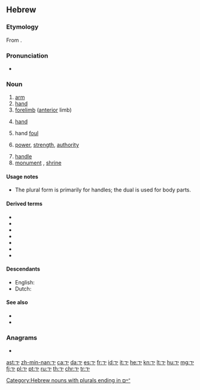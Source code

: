 ==Hebrew==

===Etymology===
From {{etyl|sem-pro|he}} {{m|sem-pro|*yad-|gloss=[[hand]]}}.

===Pronunciation===
* {{IPA|lang=he|/jad/}}

===Noun===
{{he-noun|g=f|pl=ידות|plwv=יָדוֹת|dual=ידיים|dualdwv=יָדַיִם|tr=yád|cons=יד|conswv=יַד|wv=יָד|dualcons=ידי|dualconswv=יְדֵי|plcons=ידות|plconswv=יְדוֹת}}

# [[arm]]
# [[hand]]
# [[forelimb]] ([[anterior]] limb)
# {{context|card games|lang=he}} [[hand]]
# {{context|football|lang=he}} hand [[foul]]
# [[power]], [[strength]], [[authority]]
#: {{usex|lang=he|יָצָא '''יְדֵי''' חוֹבָתוֹ|tr=yatsá y'dey khovató|t=fulfilled he's obligation|inline=1}}
# [[handle]]
# [[monument]] {{gloss|[[memorial]] [[structure]]}}, [[shrine]]

====Usage notes====
* The plural form {{term|יָדוֹת|tr=yadót|lang=he}} is primarily for handles; the dual is used for body parts.

====Derived terms====
* {{he-onym|ידית|wv=יָדִית|tr=yádít|gloss=[[handle]]}}
* {{he-onym|ידני|wv=יְדָנִי|tr=yádaní|gloss=[[manual]]}}
* {{he-onym|ליד|wv=לְיַד־|tr=l'yád|gloss=[[near]], [[by]], [[next to]], [[alongside]]}}
* {{he-onym|על יד|wv=עַל יַד|gloss=[[beside]], [[near]]|tr=ál yád}}
* {{he-onym|על ידי|wv=עַל־יְדֵי|tr=ál y'dey|gloss=[[via]], [[by]]; by means of}}
* {{he-onym|יצא ידי חובה|wv=יָצָא יְדֵי חוֹבָה|tr=yatsá y'dey khová|gloss=to do the [[minimum]] needed}}
* {{he-onym|כתב יד|wv=כְּתַב יָד|tr=ktav yád|gloss=[[handwriting]]}}

====Descendants====
* English: {{link|en|yad}} {{qualifier|borrowed}}
* Dutch: {{l|nl|jatten}} {{qualifier|borrowed}}

====See also====
* {{l|he|אצבע|tr=étsba|g=f}}
* {{l|he|רגל|tr=regel|g=f}}

===Anagrams===
* {{l|he|די}}

[[Category:Hebrew nouns with plurals ending in ־יים]]

[[ast:יד]]
[[zh-min-nan:יד]]
[[ca:יד]]
[[da:יד]]
[[es:יד]]
[[fr:יד]]
[[id:יד]]
[[it:יד]]
[[he:יד]]
[[kn:יד]]
[[lt:יד]]
[[hu:יד]]
[[mg:יד]]
[[fj:יד]]
[[pl:יד]]
[[pt:יד]]
[[ru:יד]]
[[th:יד]]
[[chr:יד]]
[[tr:יד]]